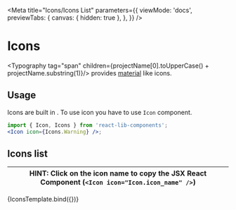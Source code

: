 
<Meta
  title="Icons/Icons List"
  parameters={{
    viewMode: 'docs',
    previewTabs: {
      canvas: { hidden: true },
    },
  }}
/>

# Icons

&#x200B;<Typography tag="span" children={projectName[0].toUpperCase() + projectName.substring(1)}/> provides [material](https://fonts.google.com/icons) like icons.

## Usage

Icons are built in <Typography tag="span" children={projectName}/>. To use icon you have to use <LinkTo kind="icon--page">`Icon`</LinkTo> component.

```jsx
import { Icon, Icons } from 'react-lib-components';
<Icon icon={Icons.Warning} />;
```

## Icons list

| HINT: Click on the icon name to copy the JSX React Component (<code>&lt;Icon icon="Icon.icon_name" /&gt;</code>) |
| ---------------------------------------------------------------------------------------------------------------- |

<Canvas>
  <Story name="Icons List">{IconsTemplate.bind({})}</Story>
</Canvas>

